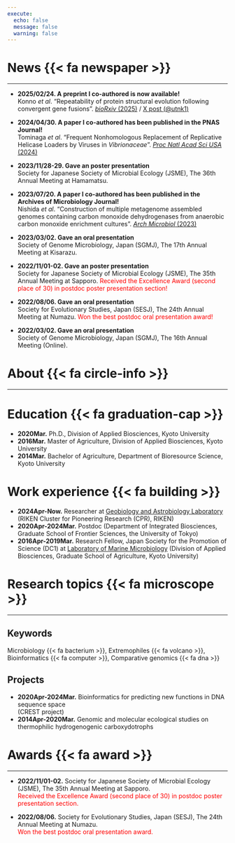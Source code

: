 ```yaml
---
execute:
  echo: false
  message: false
  warning: false
---
```


# News {{< fa newspaper >}}

---

::: {.scroll-box}

- **2025/02/24. A preprint I co-authored is now available!**<br>
  Konno *et al*. "Repeatability of protein structural evolution following convergent gene fusions". [*bioRxiv* (2025)](https://doi.org/10.1101/2025.02.23.639786) / [X post (@utnk1)](https://x.com/utnk1/status/1894018943267795408)

- **2024/04/30. A paper I co-authored has been published in the PNAS Journal!**<br>
  Tominaga *et al*. "Frequent Nonhomologous Replacement of Replicative Helicase Loaders by Viruses in *Vibrionaceae*". [*Proc Natl Acad Sci USA* (2024)](https://doi.org/10.1073/pnas.2317954121)

- **2023/11/28-29. Gave an poster presentation**<br>
  Society for Japanese Society of Microbial Ecology (JSME), The 36th Annual Meeting at Hamamatsu.

- **2023/07/20. A paper I co-authored has been published in the Archives of Microbiology Journal!**<br>
  Nishida *et al*. "Construction of multiple metagenome assembled genomes containing carbon monoxide dehydrogenases from anaerobic carbon monoxide enrichment cultures". [*Arch Microbiol* (2023)](https://doi.org/10.1007/s00203-023-03635-4)

- **2023/03/02. Gave an oral presentation**<br>
  Society of Genome Microbiology, Japan (SGMJ), The 17th Annual Meeting at Kisarazu.

- **2022/11/01-02. Gave an poster presentation**<br>
  Society for Japanese Society of Microbial Ecology (JSME), The 35th Annual Meeting at Sapporo. <span style="color:red">Received the Excellence Award (second place of 30) in postdoc poster presentation section!</span><br>

- **2022/08/06. Gave an oral presentation**<br>
  Society for Evolutionary Studies, Japan (SESJ), The 24th Annual Meeting at Numazu. <span style="color:red">Won the best postdoc oral presentation award!</span><br>

- **2022/03/02. Gave an oral presentation**<br>
  Society of Genome Microbiology, Japan (SGMJ), The 16th Annual Meeting (Online).

:::

# About  {{< fa circle-info >}}

---

# Education {{< fa graduation-cap >}}

- **2020Mar.** Ph.D., Division of Applied Biosciences, Kyoto University
- **2016Mar.** Master of Agriculture, Division of Applied Biosciences, Kyoto University
- **2014Mar.** Bachelor of Agriculture, Department of Bioresource Science, Kyoto University

# Work experience {{< fa building >}}

- **2024Apr-Now.** Researcher at [Geobiology and Astrobiology Laboratory](https://www.riken.jp/en/research/labs/chief/geobiol_astrobiol/index.html) (RIKEN Cluster for Pioneering Research (CPR), RIKEN)
- **2020Apr-2024Mar.** Postdoc (Department of Integrated Biosciences, Graduate School of Frontier Sciences, the University of Tokyo)
- **2016Apr-2019Mar.** Research Fellow, Japan Society for the Promotion of Science (DC1) at [Laboratory of Marine Microbiology](http://www.google.com/url?q=http%3A%2F%2Fwww.microbiology.marine.kais.kyoto-u.ac.jp%2F&sa=D&sntz=1&usg=AOvVaw1hlrXyxdodQNS_s643cNXA) (Division of Applied Biosciences, Graduate School of Agriculture, Kyoto University)

# Research topics {{< fa microscope >}}

---

## Keywords

Microbiology {{< fa bacterium >}}, Extremophiles {{< fa volcano >}}, Bioinformatics {{< fa computer >}}, Comparative genomics {{< fa dna >}}

## Projects

- **2020Apr-2024Mar.** Bioinformatics for predicting new functions in DNA sequence space<br>
  (CREST project)
- **2014Apr-2020Mar.** Genomic and molecular ecological studies on thermophilic hydrogenogenic carboxydotrophs

# Awards {{< fa award >}}

---

- **2022/11/01-02.** Society for Japanese Society of Microbial Ecology (JSME), The 35th Annual Meeting at Sapporo.<br>
<span style="color:red">Received the Excellence Award (second place of 30) in postdoc poster presentation section.</span><br>

- **2022/08/06.** Society for Evolutionary Studies, Japan (SESJ), The 24th Annual Meeting at Numazu.<br>
<span style="color:red">Won the best postdoc oral presentation award.</span><br>
